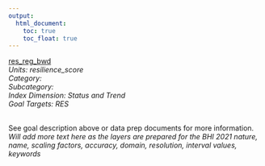 ```yaml
---
output:
  html_document:
    toc: true
    toc_float: true
---
```


[res_reg_bwd](https://github.com/OHI-Baltic/bhi-prep/blob/master/layers/res_reg_bwd_bhi2015.csv)\
*Units: resilience_score*\
*Category:*\
*Subcategory:*\
*Index Dimension: Status and Trend*\
*Goal Targets: RES*\
<br>

See goal description above or data prep documents for more information.\
*Will add more text here as the layers are prepared for the BHI 2021*
*nature, name, scaling factors, accuracy, domain, resolution, interval values, keywords*



<br>

